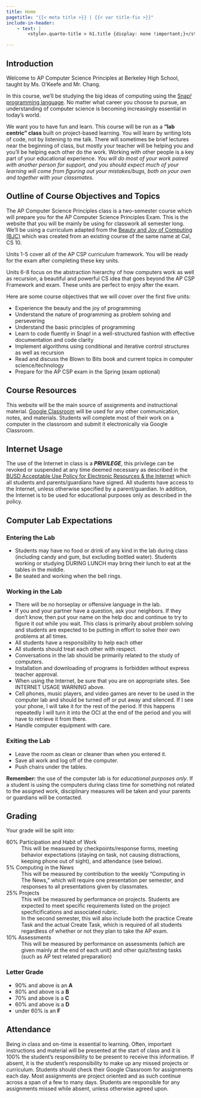 ```yaml
---
title: Home
pagetitle: "{{< meta title >}} | {{< var title-fix >}}"
include-in-header: 
    - text: |
        <style>.quarto-title > h1.title {display: none !important;}</style>

---
```


## Introduction

Welcome to AP Computer Science Principles at Berkeley High School, taught by Ms. O'Keefe and Mr. Chang. 

In this course, we'll be studying the big ideas of computing using the [Snap<em>!</em> programming language](https://snap.berkeley.edu/). No matter what career you choose to pursue, an understanding of computer science is becoming increasingly essential in today’s world.

We want you to have fun and learn. This course will be run as a **"lab centric" class** built on project-based learning. You will learn by writing lots of code, not by listening to me talk. There will sometimes be brief lectures near the beginning of class, but mostly your teacher will be helping you and you’ll be helping each other do the work. Working with other people is a key part of your educational experience.  *You will do most of your work paired with another person for support, and you should expect much of your learning will come from figuring out your mistakes/bugs, both on your own and together with your classmates.*

## Outline of Course Objectives and Topics

The AP Computer Science Principles class is a two-semester course which will prepare you for the AP Computer Science Principles Exam. This is the website that you will be mainly be using for classwork all semester long. We'll be using a curriculum adapted from the [Beauty and Joy of Computing (BJC)](http://bjc.edc.org/) which was created from an existing course of the same name at Cal, CS 10.

Units 1-5 cover all of the AP CSP curriculum framework. You will be ready for the exam after completing these key units.

Units 6-8 focus on the abstraction hierarchy of how computers work as well as recursion, a beautiful and powerful CS idea that goes beyond the AP CSP Framework and exam. These units are perfect to enjoy after the exam.

Here are some course objectives that we will cover over the first five units:

- Experience the beauty and the joy of programming
- Understand the nature of programming as problem solving and persevering 
- Understand the basic principles of programming 
- Learn to code fluently in Snap! in a well-structured fashion with effective documentation and code clarity 
- Implement algorithms using conditional and iterative control structures as well as recursion
- Read and discuss the Blown to Bits book and current topics in computer science/technology
- Prepare for the AP CSP exam in the Spring (exam optional)

## Course Resources

This website will be the main source of assignments and instructional material. [Google Classroom](https://classroom.google.com/) will be used for any other communication, notes, and materials. Students will complete most of their work on a computer in the classroom and submit it electronically via Google Classroom.

## Internet Usage

The use of the Internet in class is a ***PRIVILEGE***, this privilege can be revoked or suspended at any time deemed necessary as described in the [BUSD Acceptable Use Policy for Electronic Resources & the Internet](https://www.berkeleyschools.net/wp-content/uploads/2011/12/AUP_Student_form.pdf) which all students and parents/guardians have signed. All students have access to the Internet, unless otherwise specified by a parent/guardian. In addition, the Internet is to be used for educational purposes only as described in the policy.

## Computer Lab Expectations

### Entering the Lab

- Students may have no food or drink of any kind in the lab during class (including candy and gum, but excluding bottled water).  Students working or studying DURING LUNCH may bring their lunch to eat at the tables in the middle.
- Be seated and working when the bell rings.

### Working in the Lab

- There will be no horseplay or offensive language in the lab.
- If you and your partner have a question, ask your neighbors. If they don’t know, then put your name on the help doc and continue to try to figure it out while you wait. This class is primarily about problem solving and students are expected to be putting in effort to solve their own problems at all times. 
- All students have a responsibility to help each other
- All students should treat each other with respect.
- Conversations in the lab should be primarily related to the study of computers.
- Installation and downloading of programs is forbidden without express teacher approval.
- When using the Internet, be sure that you are on appropriate sites. See INTERNET USAGE WARNING above.
- Cell phones, music players, and video games are never to be used in the computer lab and should be turned off or put away and silenced. If I see your phone, I will take it for the rest of the period. If this happens repeatedly I will turn it into the OCI at the end of the period and you will have to retrieve it from there. 
- Handle computer equipment with care.

### Exiting the Lab

- Leave the room as clean or cleaner than when you entered it.
- Save all work and log off of the computer.
- Push chairs under the tables.

**Remember:** the use of the computer lab is for *educational purposes only*. If a student is using the computers during class time for something not related to the assigned work, disciplinary measures will be taken and your parents or guardians will be contacted.

## Grading

Your grade will be split into:

60% Participation and Habit of Work
: This will be measured by checkpoints/response forms, meeting behavior expectations (staying on task, not causing distractions, keeping phone out of sight), and attendance (see below).

5% Computing in the News
: This will be measured by contribution to the weekly "Computing in The News," which will require one presentation per semester, and responses to all presentations given by classmates.

25% Projects
: This will be measured by performance on projects. Students are expected to meet specific requirements listed on the project specficifications and associated rubric.
: In the second semester, this will also include both the practice Create Task and the actual Create Task, which is required of all students regardless of whether or not they plan to take the AP exam.

10% Assessments
: This will be measured by performance on assessments (which are given mainly at the end of each unit) and other quiz/testing tasks (such as AP test related preparation)

### Letter Grade

- 90% and above is an **A**
- 80% and above is a **B**
- 70% and above is a **C**
- 60% and above is a **D**
- under 60% is an **F**


## Attendance

Being in class and on-time is essential to learning. Often, important instructions and material will be presented at the start of class and it is 100% the student’s responsibility to be present to receive this information. If absent, it is the student’s responsibility to make up any missed projects or curriculum. Students should check their Google Classroom for assignments each day. Most assignments are project oriented and as such continue across a span of a few to many days. Students are responsible for any assignments missed while absent, unless otherwise agreed upon.